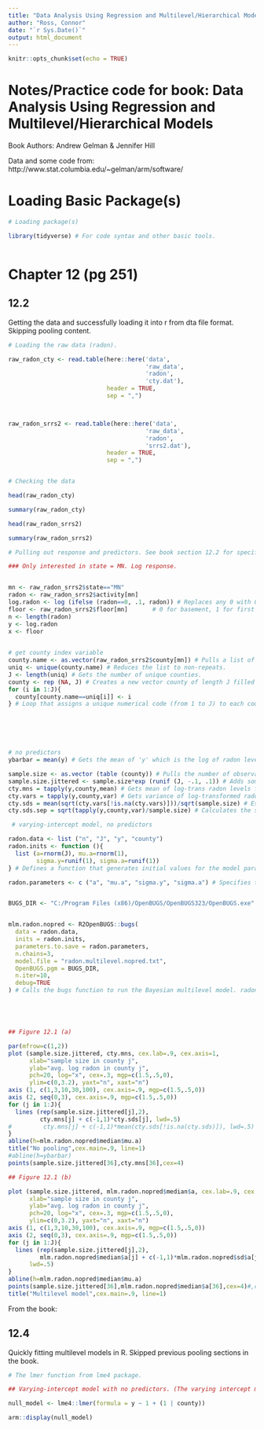 ```yaml
---
title: "Data Analysis Using Regression and Multilevel/Hierarchical Models"
author: "Ross, Connor"
date: "`r Sys.Date()`"
output: html_document
---
```


```r
knitr::opts_chunk$set(echo = TRUE)
```

# Notes/Practice code for book: Data Analysis Using Regression and Multilevel/Hierarchical Models

Book Authors: Andrew Gelman & Jennifer Hill

Data and some code from: http://www.stat.columbia.edu/~gelman/arm/software/



# Loading Basic Package(s)

```r
# Loading package(s)

library(tidyverse) # For code syntax and other basic tools.



```



# Chapter 12 (pg 251)

## 12.2

Getting the data and successfully loading it into r from dta file format. Skipping pooling content.
```r
# Loading the raw data (radon).

raw_radon_cty <- read.table(here::here('data',
                                       'raw_data',
                                       'radon',
                                       'cty.dat'),
                            header = TRUE,
                            sep = ",")



raw_radon_srrs2 <- read.table(here::here('data',
                                       'raw_data',
                                       'radon',
                                       'srrs2.dat'),
                            header = TRUE,
                            sep = ",")


# Checking the data

head(raw_radon_cty)

summary(raw_radon_cty)

head(raw_radon_srrs2)

summary(raw_radon_srrs2)


```





```r

# Pulling out response and predictors. See book section 12.2 for specifics.

### Only interested in state = MN. Log response.


mn <- raw_radon_srrs2$state=="MN"
radon <- raw_radon_srrs2$activity[mn]
log.radon <- log (ifelse (radon==0, .1, radon)) # Replaces any 0 with 0.1 so that a log transformation can be performed.
floor <- raw_radon_srrs2$floor[mn]       # 0 for basement, 1 for first floor
n <- length(radon)
y <- log.radon
x <- floor
  

# get county index variable
county.name <- as.vector(raw_radon_srrs2$county[mn]) # Pulls a list of each county name.
uniq <- unique(county.name) # Reduces the list to non-repeats.
J <- length(uniq) # Gets the number of unique counties.
county <- rep (NA, J) # Creates a new vector county of length J filled with NA values. This vector will be used to store numerical codes for each county.
for (i in 1:J){
  county[county.name==uniq[i]] <- i
} # Loop that assigns a unique numerical code (from 1 to J) to each county. It iterates through the unique county names and, for each name, assigns the corresponding code (i) to all elements in the county vector where county.name matches that unique name.






# no predictors
ybarbar = mean(y) # Gets the mean of 'y' which is the log of radon levels. Provides a baseline measure of radon levels.

sample.size <- as.vector (table (county)) # Pulls the number of observations for each county. and creates a table of county for each county and converts it to a vector. 
sample.size.jittered <- sample.size*exp (runif (J, -.1, .1)) # Adds some random jitter to sample size.
cty.mns = tapply(y,county,mean) # Gets mean of log-trans radon levels for each county.
cty.vars = tapply(y,county,var) # Gets variance of log-transformed radon levels for each county.
cty.sds = mean(sqrt(cty.vars[!is.na(cty.vars)]))/sqrt(sample.size) # Estimates the standard deviation of county-level means. First, calculates the square root of the variances (standard deviations) for each county, excluding NA values. Takes the mean of these standard deviations and divides it by the square root of sample size of each county. Provides estimate of variability between counties.
cty.sds.sep = sqrt(tapply(y,county,var)/sample.size) # Calculates the standard deviation of log-transformed radon levels within each county. Divides the county-specific variances by the corresponding sample sizes and takes the square root. This provides an estiamte of hte variability within each county.

 # varying-intercept model, no predictors

radon.data <- list ("n", "J", "y", "county")
radon.inits <- function (){
  list (a=rnorm(J), mu.a=rnorm(1),
        sigma.y=runif(1), sigma.a=runif(1))
} # Defines a function that generates initial values for the model parameters and creates a list with the values: 1. a(vector of random normal values for county-specific effects - J values). 2. mu.a(Sing random value for the mean of the county effects). 3. sigma.y(Single random uniform value for the standard deviation of the radon measurements within counties). sigma.a(Single random uniform value for the standard deviation of the county effects).

radon.parameters <- c ("a", "mu.a", "sigma.y", "sigma.a") # Specifies the name of the parameters to be monitored and returned by the model. These are the same parameters for which initial values were defined.


BUGS_DIR <- "C:/Program Files (x86)/OpenBUGS/OpenBUGS323/OpenBUGS.exe"


mlm.radon.nopred <- R2OpenBUGS::bugs(
  data = radon.data,
  inits = radon.inits,
  parameters.to.save = radon.parameters,
  n.chains=3,
  model.file = "radon.multilevel.nopred.txt",
  OpenBUGS.pgm = BUGS_DIR,
  n.iter=10,
  debug=TRUE
) # Calls the bugs function to run the Bayesian multilevel model. radon.data are the list of data for the model. radon.inits is the function to generate initial values. radon.parameters is the vector of parameter names to monitor. n.chaims = 3 is the number of MCMC chains to run. radon.multilevel.nopred.bu is the name of the WinBUGS model file





## Figure 12.1 (a)

par(mfrow=c(1,2))
plot (sample.size.jittered, cty.mns, cex.lab=.9, cex.axis=1,
      xlab="sample size in county j",
      ylab="avg. log radon in county j",
      pch=20, log="x", cex=.3, mgp=c(1.5,.5,0),
      ylim=c(0,3.2), yaxt="n", xaxt="n")
axis (1, c(1,3,10,30,100), cex.axis=.9, mgp=c(1.5,.5,0))
axis (2, seq(0,3), cex.axis=.9, mgp=c(1.5,.5,0))
for (j in 1:J){
  lines (rep(sample.size.jittered[j],2),
         cty.mns[j] + c(-1,1)*cty.sds[j], lwd=.5)
#         cty.mns[j] + c(-1,1)*mean(cty.sds[!is.na(cty.sds)]), lwd=.5)
}
abline(h=mlm.radon.nopred$median$mu.a)
title("No pooling",cex.main=.9, line=1)
#abline(h=ybarbar)
points(sample.size.jittered[36],cty.mns[36],cex=4)

## Figure 12.1 (b)

plot (sample.size.jittered, mlm.radon.nopred$median$a, cex.lab=.9, cex.axis=1,
      xlab="sample size in county j",
      ylab="avg. log radon in county j",
      pch=20, log="x", cex=.3, mgp=c(1.5,.5,0),
      ylim=c(0,3.2), yaxt="n", xaxt="n")
axis (1, c(1,3,10,30,100), cex.axis=.9, mgp=c(1.5,.5,0))
axis (2, seq(0,3), cex.axis=.9, mgp=c(1.5,.5,0))
for (j in 1:J){
  lines (rep(sample.size.jittered[j],2),
         mlm.radon.nopred$median$a[j] + c(-1,1)*mlm.radon.nopred$sd$a[j],
      lwd=.5)
}
abline(h=mlm.radon.nopred$median$mu.a)
points(sample.size.jittered[36],mlm.radon.nopred$median$a[36],cex=4)#,col="red")
title("Multilevel model",cex.main=.9, line=1)


```


From the book:




## 12.4

Quickly fitting multilevel models in R. Skipped previous pooling sections in the book.
```r
# The lmer function from lme4 package.

## Varying-intercept model with no predictors. (The varying intercept model with no predictors can be fit and displayed using lmer() as follows:)

null_model <- lme4::lmer(formula = y ~ 1 + (1 | county))

arm::display(null_model)


```